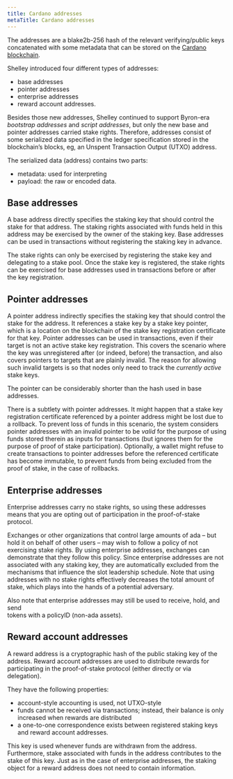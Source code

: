 ```yaml
---
title: Cardano addresses
metaTitle: Cardano addresses
---
```


The addresses are a blake2b-256 hash of the relevant verifying/public keys
concatenated with some metadata that can be stored on the
[Cardano blockchain](https://cardano.org/).

Shelley introduced four different types of addresses:

- base addresses
- pointer addresses
- enterprise addresses
- reward account addresses.

Besides those new addresses, Shelley continued to support Byron-era _bootstrap
addresses_ and _script addresses_, but only the new base and pointer addresses
carried stake rights. Therefore, addresses consist of some serialized data
specified in the ledger specification stored in the blockchain’s blocks, eg, an
Unspent Transaction Output (UTXO) address.

The serialized data (address) contains two parts:

- metadata: used for interpreting
- payload: the raw or encoded data.

## Base addresses

A base address directly specifies the staking key that should control the stake
for that address. The staking rights associated with funds held in this address
may be exercised by the owner of the staking key. Base addresses can be used in
transactions without registering the staking key in advance.

The stake rights can only be exercised by registering the stake key and
delegating to a stake pool. Once the stake key is
registered, the stake rights can be exercised for base addresses used in
transactions before or after the key registration.

## Pointer addresses

A pointer address indirectly specifies the staking key that should control the
stake for the address. It references a stake key by a stake key pointer, which
is a location on the blockchain of the stake key registration certificate for
that key. Pointer addresses can be used in transactions, even if their target is
not an active stake key registration. This covers the scenario where the key was
unregistered after (or indeed, before) the transaction, and also covers pointers
to targets that are plainly invalid. The reason for allowing such invalid
targets is so that nodes only need to track the _currently active_ stake keys.

The pointer can be considerably shorter than the hash used in base addresses.

There is a subtlety with pointer addresses. It might happen that a stake key
registration certificate referenced by a pointer address might be lost due to a
rollback. To prevent loss of funds in this scenario, the system considers
pointer addresses with an invalid pointer to be _valid_ for the purpose of using
funds stored therein as inputs for transactions (but ignores them for the
purpose of proof of stake participation). Optionally, a wallet might refuse to
create transactions to pointer addresses before the referenced certificate has
become immutable, to prevent funds from being excluded from the proof of stake,
in the case of rollbacks.

## Enterprise addresses

Enterprise addresses carry no stake rights, so using these addresses means that
you are opting out of participation in the proof-of-stake protocol.

Exchanges or other organizations that control large amounts of ada – but hold it
on behalf of other users – may wish to follow a policy of not exercising stake
rights. By using enterprise addresses, exchanges can demonstrate that they
follow this policy. Since enterprise addresses are not associated with any
staking key, they are automatically excluded from the mechanisms that influence
the slot leadership schedule. Note that using addresses with no stake rights
effectively decreases the total amount of stake, which plays into the hands of a
potential adversary.

Also note that enterprise addresses may still be used to receive, hold, and send  
tokens with a policyID (non-ada assets). 

## Reward account addresses

A reward address is a cryptographic hash of the public staking key of the
address. Reward account addresses are used to distribute rewards for
participating in the proof-of-stake protocol (either directly or via
delegation).

They have the following properties:

- account-style accounting is used, not UTXO-style
- funds cannot be received via transactions; instead, their balance is only
  increased when rewards are distributed
- a one-to-one correspondence exists between registered staking keys and reward
  account addresses.

This key is used whenever funds are withdrawn from the address. Furthermore,
stake associated with funds in the address contributes to the stake of this key.
Just as in the case of enterprise addresses, the staking object for a reward
address does not need to contain information.
